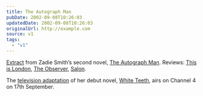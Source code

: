 ```yaml
---
title: The Autograph Man
pubDate: 2002-09-08T10:26:03
updatedDate: 2002-09-08T10:26:03
originalUrl: http://example.com
source: v1
tags:
  - "v1"
---
```


[Extract][1] from Zadie Smith&#8217;s second novel, [The Autograph Man][2]. Reviews: [This is London][3], [The Observer][4], [Salon][5].

The [television adaptation][6] of her debut novel, [White Teeth][7], airs on Channel 4 on 17th September.

[1]: http://books.guardian.co.uk/extracts/story/0,6761,787267,00.html "The Guardian: extract from Zadie Smith's 'The Autograph Man'"
[2]: http://www.amazon.co.uk/exec/obidos/ASIN/0241139988/ohsky "Amazon.co.uk: Zadie Smith's 'The Autograph Man'"
[3]: http://www.thisislondon.co.uk/dynamic/lifestyle/books/top_review.html?in_review_id=685570&in_review_text_id=658307 "This is London: Pleasure from start to finish"
[4]: http://books.guardian.co.uk/reviews/generalfiction/0,6121,787938,00.html "The Observer: Name of the prose"
[5]: http://www.salon.com/books/review/2002/09/05/smith/ "Salon.com: 'The Autograph Man' by Zadie Smith"
[6]: http://books.guardian.co.uk/bookerprize2002/story/0,12350,780246,00.html "The Guardian: Zadie bites back"
[7]: http://www.channel4.com/entertainment/tv/microsites/W/whiteteeth/ "Channel4: White Teeth microsite"
